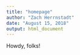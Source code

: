```yaml
---
title: "homepage"
author: "Zach Herrnstadt"
date: "August 15, 2018"
output: html_document
---
```


Howdy, folks!